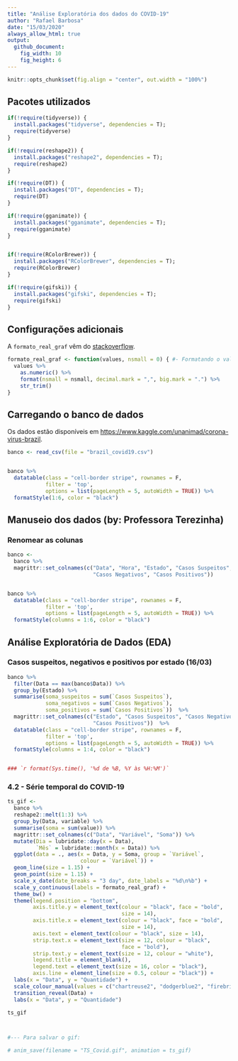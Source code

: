 ---
title: "Análise Exploratória dos dados do COVID-19"
author: "Rafael Barbosa"
date: "15/03/2020"
always_allow_html: true
output:
  github_document:
    fig_width: 10
    fig_height: 6
---


```{r setup, include=FALSE}

knitr::opts_chunk$set(fig.align = "center", out.width = "100%")

```


## Pacotes utilizados

```{r pacotes, echo = TRUE, warning = FALSE, message = F}

if(!require(tidyverse)) {
  install.packages("tidyverse", dependencies = T);
  require(tidyverse)
}

if(!require(reshape2)) {
  install.packages("reshape2", dependencies = T);
  require(reshape2)
}

if(!require(DT)) {
  install.packages("DT", dependencies = T);
  require(DT)
}

if(!require(gganimate)) {
  install.packages("gganimate", dependencies = T);
  require(gganimate)
}


if(!require(RColorBrewer)) {
  install.packages("RColorBrewer", dependencies = T);
  require(RColorBrewer)
}

if(!require(gifski)) {
  install.packages("gifski", dependencies = T);
  require(gifski)
}

```


## Configurações adicionais

A `formato_real_graf` vêm do [stackoverflow](https://pt.stackoverflow.com/questions/216852/adicionar-nota%C3%A7%C3%A3o-de-moeda-em-r).


```{r configs_adicionais} 


formato_real_graf <- function(values, nsmall = 0) { #- Formatando o valor como moeda
  values %>%
    as.numeric() %>%
    format(nsmall = nsmall, decimal.mark = ",", big.mark = ".") %>%
    str_trim()
}

```


## Carregando o banco de dados


Os dados estão disponíveis em <https://www.kaggle.com/unanimad/corona-virus-brazil>.


```{r carregando_dados, warning = F, message = F}

banco <- read_csv(file = "brazil_covid19.csv")


banco %>% 
  datatable(class = "cell-border stripe", rownames = F, 
            filter = 'top', 
            options = list(pageLength = 5, autoWidth = TRUE)) %>% 
  formatStyle(1:6, color = "black")

```


## Manuseio dos dados (by: Professora Terezinha)


### Renomear as colunas


```{r estrutura_dados}

banco <- 
  banco %>% 
  magrittr::set_colnames(c("Data", "Hora", "Estado", "Casos Suspeitos",
                           "Casos Negativos", "Casos Positivos")) 


banco %>% 
  datatable(class = "cell-border stripe", rownames = F, 
            filter = 'top', 
            options = list(pageLength = 5, autoWidth = TRUE)) %>% 
  formatStyle(columns = 1:6, color = "black")


```


## Análise Exploratória de Dados (EDA) 


### Casos suspeitos, negativos e positivos por estado (16/03)

```{r eda1}

banco %>% 
  filter(Data == max(banco$Data)) %>% 
  group_by(Estado) %>% 
  summarise(soma_suspeitos = sum(`Casos Suspeitos`),
            soma_negativos = sum(`Casos Negativos`),
            soma_positivos = sum(`Casos Positivos`))  %>% 
  magrittr::set_colnames(c("Estado", "Casos Suspeitos", "Casos Negativos",
                           "Casos Positivos"))  %>% 
  datatable(class = "cell-border stripe", rownames = F, 
            filter = 'top', 
            options = list(pageLength = 5, autoWidth = TRUE)) %>% 
  formatStyle(columns = 1:4, color = "black")


### `r format(Sys.time(), '%d de %B, %Y às %H:%M')`

```



### 4.2 - Série temporal do COVID-19



```{r eda2}

ts_gif <- 
  banco %>% 
  reshape2::melt(1:3) %>% 
  group_by(Data, variable) %>%
  summarise(soma = sum(value)) %>% 
  magrittr::set_colnames(c("Data", "Variável", "Soma")) %>% 
  mutate(Dia = lubridate::day(x = Data),
         `Mês` = lubridate::month(x = Data)) %>% 
  ggplot(data = ., aes(x = Data, y = Soma, group = `Variável`,
                       colour = `Variável`)) +
  geom_line(size = 1.15) +
  geom_point(size = 1.15) +
  scale_x_date(date_breaks = "3 day", date_labels = "%d\n%b") +
  scale_y_continuous(labels = formato_real_graf) +
  theme_bw() +
  theme(legend.position = "bottom",
        axis.title.y = element_text(colour = "black", face = "bold",
                                    size = 14),
        axis.title.x = element_text(colour = "black", face = "bold",
                                    size = 14),
        axis.text = element_text(colour = "black", size = 14),
        strip.text.x = element_text(size = 12, colour = "black", 
                                    face = "bold"),
        strip.text.y = element_text(size = 12, colour = "white"),
        legend.title = element_blank(),
        legend.text = element_text(size = 16, color = "black"),
        axis.line = element_line(size = 0.5, colour = "black")) +
  labs(x = "Data", y = "Quantidade") +
  scale_colour_manual(values = c("chartreuse2", "dodgerblue2", "firebrick2")) +
  transition_reveal(Data) +
  labs(x = "Data", y = "Quantidade")

ts_gif



#--- Para salvar o gif: 

# anim_save(filename = "TS_Covid.gif", animation = ts_gif)


```

